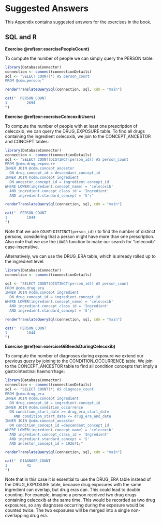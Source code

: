 # Suggested Answers {#SuggestedAnswers}

This Appendix contains suggested answers for the exercises in the book.

## SQL and R {#SqlAndRanswers}

**Exercise \@ref(exr:exercisePeopleCount)**

To compute the number of people we can simply query the PERSON table:

```r
library(DatabaseConnector)
connection <- connect(connectionDetails)
sql <- "SELECT COUNT(*) AS person_count
FROM @cdm.person;"

renderTranslateQuerySql(connection, sql, cdm = "main")
```
```r
cat("  PERSON_COUNT
1         2694
")
```

**Exercise \@ref(exr:exerciseCelecoxibUsers)**

To compute the number of people with at least one prescription of celecoxib, we can query the DRUG_EXPOSURE table. To find all drugs containing the ingredient celecoxib, we join to the CONCEPT_ANCESTOR and CONCEPT tables:

```r
library(DatabaseConnector)
connection <- connect(connectionDetails)
sql <- "SELECT COUNT(DISTINCT(person_id)) AS person_count
FROM @cdm.drug_exposure
INNER JOIN @cdm.concept_ancestor
  ON drug_concept_id = descendant_concept_id
INNER JOIN @cdm.concept ingredient
  ON ancestor_concept_id = ingredient.concept_id
WHERE LOWER(ingredient.concept_name) = 'celecoxib'
  AND ingredient.concept_class_id = 'Ingredient'
  AND ingredient.standard_concept = 'S';"

renderTranslateQuerySql(connection, sql, cdm = "main")
```
```r
cat("  PERSON_COUNT
1         1844
")
```

Note that we use `COUNT(DISTINCT(person_id))` to find the number of distinct persons, considering that a person might have more than one prescription. Also note that we use the `LOWER` function to make our search for "celecoxib" case-insensitive.

Alternatively, we can use the DRUG_ERA table, which is already rolled up to the ingredient level:

```r
library(DatabaseConnector)
connection <- connect(connectionDetails)

sql <- "SELECT COUNT(DISTINCT(person_id)) AS person_count
FROM @cdm.drug_era
INNER JOIN @cdm.concept ingredient
  ON drug_concept_id = ingredient.concept_id
WHERE LOWER(ingredient.concept_name) = 'celecoxib'
  AND ingredient.concept_class_id = 'Ingredient'
  AND ingredient.standard_concept = 'S';"

renderTranslateQuerySql(connection, sql, cdm = "main")
```
```r
cat("  PERSON_COUNT
1         1844
")
```

**Exercise \@ref(exr:exerciseGiBleedsDuringCelecoxib)**

To compute the number of diagnoses during exposure we extend our previous query by joining to the CONDITION_OCCURRENCE table. We join to the CONCEPT_ANCESTOR table to find all condition concepts that imply a gastrointestinal haemorrhage:

```r
library(DatabaseConnector)
connection <- connect(connectionDetails)
sql <- "SELECT COUNT(*) AS diagnose_count
FROM @cdm.drug_era
INNER JOIN @cdm.concept ingredient
  ON drug_concept_id = ingredient.concept_id
INNER JOIN @cdm.condition_occurrence
  ON condition_start_date >= drug_era_start_date
    AND condition_start_date <= drug_era_end_date
INNER JOIN @cdm.concept_ancestor 
  ON condition_concept_id =descendant_concept_id
WHERE LOWER(ingredient.concept_name) = 'celecoxib'
  AND ingredient.concept_class_id = 'Ingredient'
  AND ingredient.standard_concept = 'S'
  AND ancestor_concept_id = 192671;"

renderTranslateQuerySql(connection, sql, cdm = "main")
```
```r
cat("  DIAGNOSE_COUNT
1         41
")
```

Note that in this case it is essential to use the DRUG_ERA table instead of the DRUG_EXPOSURE table, because drug exposures with the same ingredient can overlap, but drug eras can. This could lead to double counting. For example, imagine a person received two drug drugs containing celecoxib at the same time. This would be recorded as two drug exposures, so any diagnoses occurring during the exposure would be counted twice. The two exposures will be merged into a single non-overlapping drug era.


